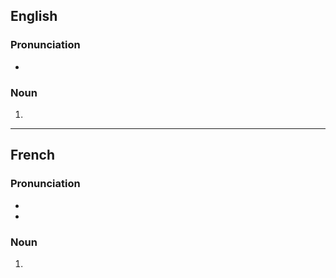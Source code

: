 ==English==

===Pronunciation===
* {{IPA|en|/ˌfezəˈkɒmpliː/|/ˌfeɪtsəˈkʌmpliː/|/ˌfeɪtsəˈkʌmpliːz/|nocount=1}}

===Noun===
{{head|en|noun form}}

# {{plural of|en|fait accompli}}

----

==French==

===Pronunciation===
* {{fr-IPA|faits‿accomplis}}
* {{audio|fr|LL-Q150 (fra)-DenisdeShawi-faits accomplis.wav|Audio (CAN)}}

===Noun===
{{head|fr|noun form|g=m-p}}

# {{plural of|fr|fait accompli}}